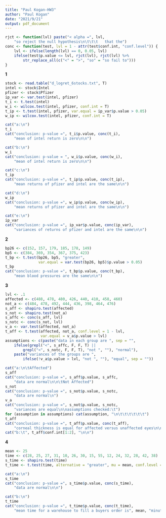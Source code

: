 ```yaml
---
title: "Paul Kogan-HW3"
author: "Paul Kogan"
date: "2021/9/21"
output: pdf_document
---
```


```r
rjct <- function(lvl) paste("< alpha =", lvl,
    "so reject the null hypothesis\n\t\t\t   that the")
conc <- function(test, lvl = 1 - attr(test$conf.int, "conf.level")) {
    lvl <- ifelse(length(lvl) == 0, 0.05, lvl)
    ifelse(test$p.value <= lvl, rjct(lvl), rjct(lvl) %>%
        str_replace_all(c("<" = ">", "so" = "so fail to")))
}
```

**1**
```r
stock <- read.table("d_logret_6stocks.txt", T)
intel <- stock$Intel
pfizer <- stock$Pfizer
ip_var <- var.test(intel, pfizer)
t_i <- t.test(intel)
w_i <- wilcox.test(intel, pfizer, conf.int = T)
t_ip <- t.test(intel, pfizer, var.equal = ip_var$p.value > 0.05)
w_ip <- wilcox.test(intel, pfizer, conf.int = T)

cat("a:\n")
t_i
cat("conclusion: p-value =", t_i$p.value, conc(t_i),
    "mean of intel return is zero\n\n")

cat("b:\n")
w_i
cat("conclusion: p-value = ", w_i$p.value, conc(w_i),
    "mean of intel return is zero\n\n")

cat("c:\n")
t_ip
cat("conclusion: p-value =", t_ip$p.value, conc(t_ip),
    "mean returns of pfizer and intel are the same\n\n")

cat("d:\n")
w_ip
cat("conclusion: p-value =", w_ip$p.value, conc(w_ip),
    "mean returns of pfizer and intel are the same\n\n")

cat("e:\n")
ip_var
cat("conclusion: p-value =", ip_var$p.value, conc(ip_var),
    "variances of returns of pfizer and intel are the same\n\n")
```
**2**
```r
bp26 <- c(152, 157, 179, 185, 178, 149)
bp5 <- c(384, 369, 354, 367, 375, 423)
t_bp <- t.test(bp26, bp5, "greater",
               var.equal = var.test(bp26, bp5)$p.value > 0.05)
t_bp
cat("conclusion: p-value =", t_bp$p.value, conc(t_bp),
    "mean blood pressures are the same\n\n")
```
**3**
```r
lvl <- .1
affected <- c(488, 478, 480, 426, 440, 410, 458, 460)
not_a <- c(484, 478, 492, 444, 436, 398, 464, 476)
s_aff <- shapiro.test(affected)
s_not <- shapiro.test(not_a)
s_affc <- conc(s_aff, lvl)
s_notc <- conc(s_not, lvl)
v_a <- var.test(affected, not_a)
t_aff <- t.test(affected, not_a, conf.level = 1 - lvl,
                var.equal = v_a$p.value > lvl)
assumptions <- c(paste("data in each group are ", sep = "",
    ifelse(grepl("<", s_affc, F, F, T) ||
        grepl("<", s_notc, F, F, T), "not ", ""), "normal"),
    paste("variances of the groups are ",
        ifelse(!v_a$p.value > lvl, "not ", ""), "equal", sep = ""))

cat("a:\n\tAffected")
s_aff
cat("conclusion: p-value =", s_aff$p.value, s_affc,
    "data are normal\n\n\tNot Affected")
s_not
cat("conclusion: p-value =", s_not$p.value, s_notc,
    "data are normal\n")
v_a
cat("conclusion: p-value =", s_not$p.value, s_notc,
    "variances are equal\n\nassumptions checked:\t")
for (assumption in assumptions) cat(assumption, "\n\t\t\t\t\t\t")
t_aff
cat("conclusion: p-value =", t_aff$p.value, conc(t_aff),
    "corneal thickness is equal for affected versus unaffected eyes\n\n")
cat("b:\t", t_aff$conf.int[1:2], "\n\n")
```
**4**
```r
mean <- 25
time <- c(28, 25, 27, 31, 10, 26, 30, 15, 55, 12, 24, 32, 28, 42, 38)
s_time <- shapiro.test(time)
t_time <- t.test(time, alternative = "greater", mu = mean, conf.level = .95)

cat("a:\n")
s_time
cat("conclusion: p-value =", s_time$p.value, conc(s_time),
    "data are normal\n\n")

cat("b:\n")
t_time
cat("conclusion: p-value =", t_time$p.value, conc(t_time),
    "mean time for a warehouse to fill a buyers order is", mean, "minutes\n\n")
```